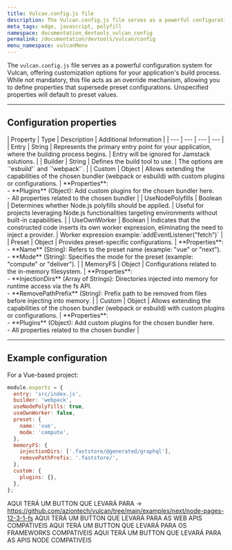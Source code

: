 ```yaml
---
title: Vulcan.config.js file
description: The Vulcan.config.js file serves as a powerful configuration system for Vulcan, offering customization options for your application's build process
meta_tags: edge, javascript, polyfill
namespace: documentation_devtools_vulcan_config
permalink: /documentation/devtools/vulcan/config
menu_namespace: vulcanMenu
---
```



The `vulcan.config.js` file serves as a powerful configuration system for Vulcan, offering customization options for your application's build process. While not mandatory, this file acts as an override mechanism, allowing you to define properties that supersede preset configurations. Unspecified properties will default to preset values.

---

## Configuration properties

<TableContainer>
| Property | Type | Description | Additional Information |
| --- | --- | --- | --- |
| Entry | String | Represents the primary entry point for your application, where the building process begins. | Entry will be ignored for Jamstack solutions. |
| Builder | String | Defines the build tool to use. | The options are `'esbuild'` and `'webpack'`. |
| Custom | Object | Allows extending the capabilities of the chosen bundler (webpack or esbuild) with custom plugins or configurations. | **Properties**:<br /> - **Plugins** (Object): Add custom plugins for the chosen bundler here. <br />- All properties related to the chosen bundler |
| UseNodePolyfills | Boolean | Determines whether Node.js polyfills should be applied. | Useful for projects leveraging Node.js functionalities targeting environments without built-in capabilities. |
| UseOwnWorker | Boolean | Indicates that the constructed code inserts its own worker expression, eliminating the need to inject a provider. | Worker expression example:`addEventListener("fetch")` |
| Preset | Object | Provides preset-specific configurations. | **Properties**:<br /> - **Name** (String): Refers to the preset name (example: "vue" or "next"). <br />- **Mode** (String): Specifies the mode for the preset (example: "compute" or "deliver"). |
| MemoryFS | Object | Configurations related to the in-memory filesystem. | **Properties**:<br /> - **InjectionDirs** (Array of Strings): Directories injected into memory for runtime access via the fs API. <br />- **RemovePathPrefix** (String): Prefix path to be removed from files before injecting into memory. |
| Custom | Object | Allows extending the capabilities of the chosen bundler (webpack or esbuild) with custom plugins or configurations. | **Properties**:<br /> - **Plugins** (Object): Add custom plugins for the chosen bundler here. <br />- All properties related to the chosen bundler |
</TableContainer>

---

## Example configuration

For a Vue-based project:

```javascript
module.exports = {
  entry: 'src/index.js',
  builder: 'webpack',
  useNodePolyfills: true,
  useOwnWorker: false,
  preset: {
    name: 'vue',
    mode: 'compute',
  },
  memoryFS: {
    injectionDirs: ['.faststore/@generated/graphql'],
    removePathPrefix: '.faststore/',
  },
  custom: {
    plugins: {},
  },
};
```

AQUI TERÁ UM BUTTON QUE LEVARÁ PARA -> https://github.com/aziontech/vulcan/tree/main/examples/next/node-pages-12-3-1-fs
AQUI TERÁ UM BUTTON QUE LEVARÁ PARA AS WEB APIS COMPATIVEIS
AQUI TERÁ UM BUTTON QUE LEVARÁ PARA OS FRAMEWORKS COMPATIVEIS
AQUI TERÁ UM BUTTON QUE LEVARÁ PARA AS APIS NODE COMPATIVEIS